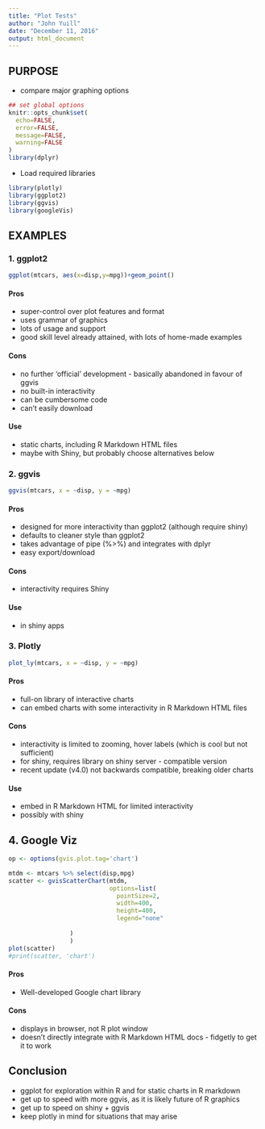 ```yaml
---
title: "Plot Tests"
author: "John Yuill"
date: "December 11, 2016"
output: html_document
---
```


## PURPOSE
* compare major graphing options

```r
## set global options
knitr::opts_chunk$set(
  echo=FALSE,
  error=FALSE,
  message=FALSE,
  warning=FALSE
)
library(dplyr)

```

* Load required libraries

```r
library(plotly)
library(ggplot2)
library(ggvis)
library(googleVis)

```

## EXAMPLES

### 1. ggplot2

```r
ggplot(mtcars, aes(x=disp,y=mpg))+geom_point()

```

#### Pros

* super-control over plot features and format
* uses grammar of graphics
* lots of usage and support
* good skill level already attained, with lots of home-made examples

#### Cons

* no further 'official' development - basically abandoned in favour of ggvis
* no built-in interactivity
* can be cumbersome code
* can't easily download

#### Use

* static charts, including R Markdown HTML files
* maybe with Shiny, but probably choose alternatives below

### 2. ggvis

```r
ggvis(mtcars, x = ~disp, y = ~mpg)

```

#### Pros

* designed for more interactivity than ggplot2 (although require shiny)
* defaults to cleaner style than ggplot2
* takes advantage of pipe (%>%) and integrates with dplyr
* easy export/download

#### Cons

* interactivity requires Shiny

#### Use

* in shiny apps

### 3. Plotly

```r
plot_ly(mtcars, x = ~disp, y = ~mpg)

```

#### Pros

* full-on library of interactive charts
* can embed charts with some interactivity in R Markdown HTML files

#### Cons

* interactivity is limited to zooming, hover labels (which is cool but not sufficient)
* for shiny, requires library on shiny server - compatible version
* recent update (v4.0) not backwards compatible, breaking older charts

#### Use

* embed in R Markdown HTML for limited interactivity
* possibly with shiny

## 4. Google Viz

```r
op <- options(gvis.plot.tag='chart')
```

```r
mtdm <- mtcars %>% select(disp,mpg)
scatter <- gvisScatterChart(mtdm,
                            options=list(
                              pointSize=2,
                              width=400,
                              height=400,
                              legend="none"
                   
                 )
                 )
plot(scatter)
#print(scatter, 'chart')
```

#### Pros
* Well-developed Google chart library

#### Cons
* displays in browser, not R plot window
* doesn't directly integrate with R Markdown HTML docs - fidgetly to get it to work

## Conclusion

* ggplot for exploration within R and for static charts in R markdown
* get up to speed with more ggvis, as it is likely future of R graphics
* get up to speed on shiny + ggvis
* keep plotly in mind for situations that may arise
